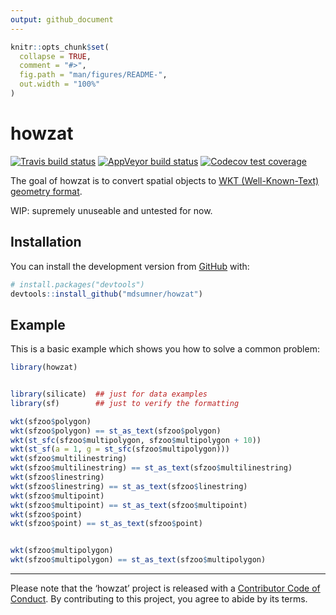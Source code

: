 ```yaml
---
output: github_document
---
```


<!-- README.md is generated from README.Rmd. Please edit that file -->

```r
knitr::opts_chunk$set(
  collapse = TRUE,
  comment = "#>",
  fig.path = "man/figures/README-",
  out.width = "100%"
)
```

# howzat

<!-- badges: start -->
[![Travis build status](https://travis-ci.org/mdsumner/howzat.svg?branch=master)](https://travis-ci.org/mdsumner/howzat)
[![AppVeyor build status](https://ci.appveyor.com/api/projects/status/github/mdsumner/howzat?branch=master&svg=true)](https://ci.appveyor.com/project/mdsumner/howzat)
[![Codecov test coverage](https://codecov.io/gh/mdsumner/howzat/branch/master/graph/badge.svg)](https://codecov.io/gh/mdsumner/howzat?branch=master)
<!-- badges: end -->

The goal of howzat is to convert spatial objects to [WKT (Well-Known-Text) geometry format](https://en.wikipedia.org/wiki/Well-known_text_representation_of_geometry). 

WIP: supremely unuseable and untested for now. 

## Installation

You can install the  development version from [GitHub](https://github.com/) with:

``` r
# install.packages("devtools")
devtools::install_github("mdsumner/howzat")
```
## Example

This is a basic example which shows you how to solve a common problem:

```r
library(howzat)


library(silicate)  ## just for data examples
library(sf)        ## just to verify the formatting

wkt(sfzoo$polygon)
wkt(sfzoo$polygon) == st_as_text(sfzoo$polygon)
wkt(st_sfc(sfzoo$multipolygon, sfzoo$multipolygon + 10))
wkt(st_sf(a = 1, g = st_sfc(sfzoo$multipolygon)))
wkt(sfzoo$multilinestring)
wkt(sfzoo$multilinestring) == st_as_text(sfzoo$multilinestring)
wkt(sfzoo$linestring)
wkt(sfzoo$linestring) == st_as_text(sfzoo$linestring)
wkt(sfzoo$multipoint)
wkt(sfzoo$multipoint) == st_as_text(sfzoo$multipoint)
wkt(sfzoo$point)
wkt(sfzoo$point) == st_as_text(sfzoo$point)


wkt(sfzoo$multipolygon)
wkt(sfzoo$multipolygon) == st_as_text(sfzoo$multipolygon)

```


---

Please note that the 'howzat' project is released with a
  [Contributor Code of Conduct](CODE_OF_CONDUCT.md).
  By contributing to this project, you agree to abide by its terms.
